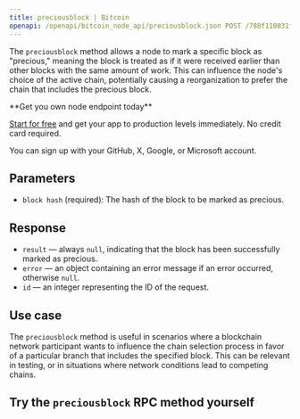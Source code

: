 ---
title: preciousblock | Bitcoin
openapi: /openapi/bitcoin_node_api/preciousblock.json POST /788f110831fe13808302bd79796d55e8
---

The `preciousblock` method allows a node to mark a specific block as "precious," meaning the block is treated as if it were received earlier than other blocks with the same amount of work. This can influence the node's choice of the active chain, potentially causing a reorganization to prefer the chain that includes the precious block.

<Check>
**Get you own node endpoint today**

[Start for free](https://console.chainstack.com/) and get your app to production levels immediately. No credit card required.

You can sign up with your GitHub, X, Google, or Microsoft account.
</Check>


## Parameters

* `block hash` (required): The hash of the block to be marked as precious.

## Response

* `result` — always `null`, indicating that the block has been successfully marked as precious.
* `error` — an object containing an error message if an error occurred, otherwise `null`.
* `id` — an integer representing the ID of the request.

## Use case

The `preciousblock` method is useful in scenarios where a blockchain network participant wants to influence the chain selection process in favor of a particular branch that includes the specified block. This can be relevant in testing, or in situations where network conditions lead to competing chains.

## Try the `preciousblock` RPC method yourself